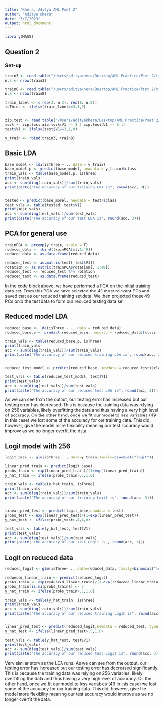 ```yaml
---
title: "Khera, Aditya AML Pset 2"
author: "Aditya Khera"
date: "3/7/2023"
output: html_document
---
```

```r
library(MASS)
```


## Question 2
### Set-up
```r
train3 <- read.table("/Users/adityakhera/Desktop/AML Practice/Pset 2/train_3.txt", header=FALSE, sep=",")
n.3 <- nrow(train3)

train8 <- read.table("/Users/adityakhera/Desktop/AML Practice/Pset 2/train_8.txt", header=FALSE, sep=",")
n.8 <- nrow(train8)

train_label <- c(rep(3, n.3), rep(8, n.8))
isThree <- ifelse(train_label==3,1,0)


zip.test <- read.table("/Users/adityakhera/Desktop/AML Practice/Pset 2/zip_test.txt")
test <- zip.test[zip.test$V1 == 3 | zip.test$V1 == 8 ,]
test$V1 <- ifelse(test$V1==3,1,0)

y_train <- rbind(train3, train8)
```

## Basic LDA
```r
base_model <- lda(isThree ~ ., data = y_train)
base_model.p <- predict(base_model, newdata = y_train)$class
train_vals <- table(base_model.p, isThree)
print(train_vals)
acc <- sum(diag(train_vals))/sum(train_vals)
print(paste("The accuracy of our training LDA is", round(acc, 3)))


tested <- predict(base_model, newdata = test)$class
test_vals <- table(tested, test$V1)
print(test_vals)
acc <- sum(diag(test_vals))/sum(test_vals)
print(paste("The accuracy of our test LDA is", round(acc, 3)))
```

## PCA for general use
```r
trainPCA <- prcomp(y_train, scale = T)
reduced_data <- cbind(trainPCA$x[,1:49])
reduced_data <- as.data.frame(reduced_data)

reduced_test <- as.matrix(test[-test$V1])
rotation <- as.matrix(trainPCA$rotation[, 1:49])
reduced_test <- reduced_test %*% rotation
reduced_test <- as.data.frame(reduced_test)
```
In the code block above, we have performed a PCA on the initial training data set. From this PCA we have selected the 49 most relevant PCs and saved that as our reduced training set data. We then projected those 49 PCs onto the test data to form our reduced testing data set. 


## Reduced model LDA
```r
reduced_base <- lda(isThree ~ ., data = reduced_data)
reduced_base.p <- predict(reduced_base, newdata = reduced_data)$class

train_vals <- table(reduced_base.p, isThree)
print(train_vals)
acc <- sum(diag(train_vals))/sum(train_vals)
print(paste("The accuracy of our reduced training LDA is", round(acc, 3)))


reduced_test_model <- predict(reduced_base, newdata = reduced_test)$class

test_vals <- table(reduced_test_model, test$V1)
print(test_vals)
acc <- sum(diag(test_vals))/sum(test_vals)
print(paste("The accuracy of our reduced test LDA is", round(acc, 3)))

```
As we can see from the output, our testing error has increased but our testing error has decreased. This is because the training data was relying on 256 variables, likely overfitting the data and thus having a very high level of accuracy. On the other hand, once we fit our model to less variables (49 in this case) we lost some of the accuracy for our training data. This did, however, give the model more flexibility meaning our test accuracy would improve as we no longer overfit the data. 

## Logit model with 256
```r
logit_base <- glm(isThree~ ., data=y_train,family=binomial("logit"))

linear_pred_train <- predict(logit_base)
probs_train <- exp(linear_pred_train)/(1+exp(linear_pred_train))
y_hat_train <- ifelse(probs_train>.5,1,0)

train_vals <- table(y_hat_train, isThree)
print(train_vals)
acc <- sum(diag(train_vals))/sum(train_vals)
print(paste("The accuracy of our training Logit is", round(acc, 3)))


linear_pred_test <- predict(logit_base,newdata = test)
probs_test <- exp(linear_pred_test)/(1+exp(linear_pred_test))
y_hat_test <- ifelse(probs_test>.5,1,0)

test_vals <- table(y_hat_test, test$V1)
print(test_vals)
acc <- sum(diag(test_vals))/sum(test_vals)
print(paste("The accuracy of our test Logit is", round(acc, 3)))

```

## Logit on reduced data
```r
reduced_logit <- glm(isThree~ ., data=reduced_data, family=binomial("logit"))

redueced_linear_train <- predict(reduced_logit)
probs_train <- exp(redueced_linear_train)/(1+exp(redueced_linear_train))
probs_train[is.na(probs_train)] <- 0
y_hat_train <- ifelse(probs_train>.5,1,0)

train_vals <- table(y_hat_train, isThree)
print(train_vals)
acc <- sum(diag(train_vals))/sum(train_vals)
print(paste("The accuracy of our reduced training Logit is", round(acc, 3)))


linear_pred_test <- predict(reduced_logit,newdata = reduced_test, type = "response")
y_hat_test <- ifelse(linear_pred_test>.5,1,0)

test_vals <- table(y_hat_test, test$V1)
print(test_vals)
acc <- sum(diag(test_vals))/sum(test_vals)
print(paste("The accuracy of our reduced test Logit is", round(acc, 3)))

```

Very similar story as the LDA runs. As we can see from the output, our testing error has increased but our testing error has decreased significantly. This is because the training data was relying on 256 variables, likely overfitting the data and thus having a very high level of accuracy. On the other hand, once we fit our model to less variables (49 in this case) we lost some of the accuracy for our training data. This did, however, give the model more flexibility meaning our test accuracy would improve as we no longer overfit the data.